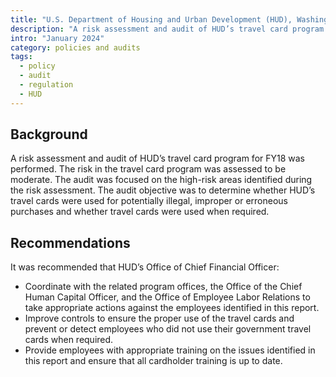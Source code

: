 ```yaml
---
title: "U.S. Department of Housing and Urban Development (HUD), Washington, DC - Government Travel Cards"
description: "A risk assessment and audit of HUD’s travel card program for FY18 was performed."
intro: "January 2024"
category: policies and audits
tags:
  - policy
  - audit
  - regulation
  - HUD
---
```



<LinkButton link="files/audits/2020-hud-travel.pdf" text="View full audit [PDF, 22 pages]" />

## Background

A risk assessment and audit of HUD’s travel card program for FY18 was performed. The risk in the travel card program was assessed to be moderate. The audit was focused on the high-risk areas identified during the risk assessment. The audit objective was to determine whether HUD’s travel cards were used for potentially illegal, improper or erroneous purchases and whether travel cards were used when required.

## Recommendations

It was recommended that HUD’s Office of Chief Financial Officer:

- Coordinate with the related program offices, the Office of the Chief Human Capital Officer, and the Office of Employee Labor Relations to take appropriate actions against the employees identified in this report.
- Improve controls to ensure the proper use of the travel cards and prevent or detect employees who did not use their government travel cards when required.
- Provide employees with appropriate training on the issues identified in this report and ensure that all cardholder training is up to date. 
